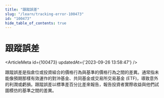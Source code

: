 ```yaml
---
title: "跟蹤誤差"
slug: "/learn/tracking-error-100473"
id: "100473"
hide_table_of_contents: true
---
```



# 跟蹤誤差

<ArticleMeta id={100473} updatedAt={'2023-09-26 13:58:47'} />
<div className='border-solid border-b border-t-0 my-4 border-[var(--ifm-color-gray-300)]' />

跟蹤誤差是指倉位或投資組合的價格行為與基準的價格行為之間的差異。通常指未能像預期那樣有效運作的對沖基金、共同基金或交易所交易基金 (ETF)，導致意外的利潤或虧損。跟蹤誤差以標準差百分比差來報告，報告投資者實際收益與他們試圖模仿的基準之間的差異。
